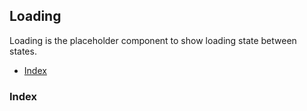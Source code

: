 ## Loading

Loading is the placeholder component to show loading state between states.

- [Index](#index)

### Index

<Story id="Loading--index" />
